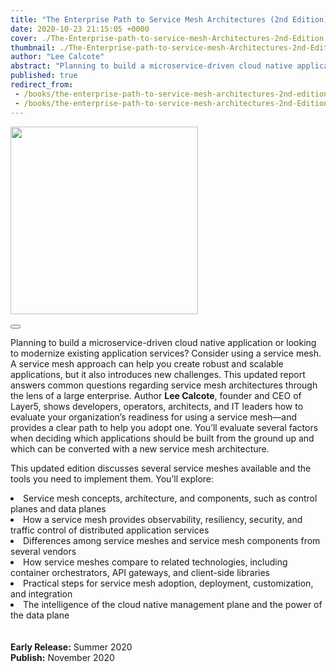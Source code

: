 ```yaml
---
title: "The Enterprise Path to Service Mesh Architectures (2nd Edition)"
date: 2020-10-23 21:15:05 +0000
cover: ./The-Enterprise-path-to-service-mesh-Architectures-2nd-Edition.webp
thumbnail: ./The-Enterprise-path-to-service-mesh-Architectures-2nd-Edition.webp
author: "Lee Calcote"
abstract: "Planning to build a microservice-driven cloud native application or looking to modernize existing application services?"
published: true
redirect_from:
 - /books/the-enterprise-path-to-service-mesh-architectures-2nd-edition
 - /books/the-enterprise-path-to-service-mesh-architectures-2nd-Edition
---
```





<BookWrapper>

<div className="book"><a href="https://www.nginx.com/resources/library/the-enterprise-path-to-service-mesh-architectures/"><img className="card" width="300px" src={service_mesh_book_second_edition} align="centre" /></a><div>&nbsp;</div>
    <Button primary className="banner-btn one pa-8" title="Get the Book" url="https://www.nginx.com/resources/library/the-enterprise-path-to-service-mesh-architectures/" external={ true } />
</div>

Planning to build a microservice-driven cloud native application or looking to modernize existing application services? Consider using a service mesh. A service mesh approach can help you create robust and scalable applications, but it also introduces new challenges. This updated report answers common questions regarding service mesh architectures through the lens of a large enterprise.
<span>Author <b>Lee Calcote</b>, founder and CEO of Layer5, shows developers, operators, architects, and IT leaders how to evaluate your organization’s readiness for using a service mesh—and provides a clear path to help you adopt one. You’ll evaluate several factors when deciding which applications should be built from the ground up and which can be converted with a new service mesh architecture.</span>

This updated edition discusses several service meshes available and the tools you need to implement them. You’ll explore:


  <li> Service mesh concepts, architecture, and components, such as control planes and data planes </li>
  <li> How a service mesh provides observability, resiliency, security, and traffic control of distributed application services</li>
  <li> Differences among service meshes and service mesh components from several vendors</li>
  <li>How service meshes compare to related technologies, including container orchestrators, API gateways, and client-side libraries</li>
  <li>Practical steps for service mesh adoption, deployment, customization, and integration</li>
  <li>The intelligence of the cloud native management plane and the power of the data plane</li>

<br/>
<br/><b>Early Release:</b> Summer 2020
<br/><b>Publish:</b> November 2020

</BookWrapper>
